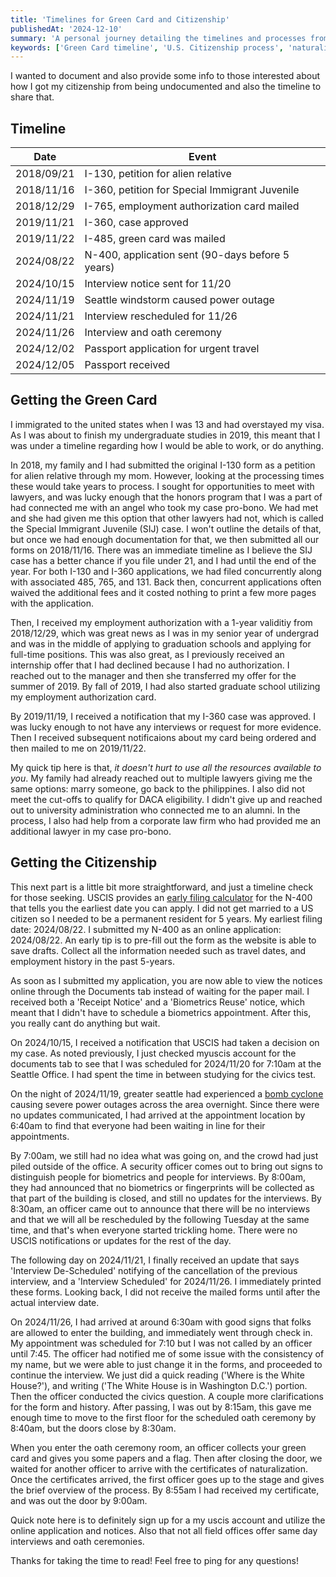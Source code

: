```yaml
---
title: 'Timelines for Green Card and Citizenship'
publishedAt: '2024-12-10'
summary: 'A personal journey detailing the timelines and processes from being undocumented to achieving U.S. citizenship, including tips for green card and naturalization applications.'
keywords: ['Green Card timeline', 'U.S. Citizenship process', 'naturalization tips', 'immigration story', 'Special Immigrant Juvenile', 'N-400 application', 'undocumented to citizen']
---
```


I wanted to document and also provide some info to those interested about how I got my citizenship from being undocumented and also the timeline to share that. 

## Timeline  
| Date         | Event                                             |  
|--------------|---------------------------------------------------|  
| 2018/09/21   | I-130, petition for alien relative                |  
| 2018/11/16   | I-360, petition for Special Immigrant Juvenile    |  
| 2018/12/29   | I-765, employment authorization card mailed       |  
| 2019/11/21   | I-360, case approved                              |  
| 2019/11/22   | I-485, green card was mailed                      |  
| 2024/08/22   | N-400, application sent (90-days before 5 years)  |  
| 2024/10/15   | Interview notice sent for 11/20                   |  
| 2024/11/19   | Seattle windstorm caused power outage             |  
| 2024/11/21   | Interview rescheduled for 11/26                   |  
| 2024/11/26   | Interview and oath ceremony                       |  
| 2024/12/02   | Passport application for urgent travel            |  
| 2024/12/05   | Passport received                                 |    


## Getting the Green Card  
I immigrated to the united states when I was 13 and had overstayed my visa. As I was about to finish my undergraduate studies in 2019, this meant that I was under a timeline regarding how I would be able to work, or do anything.  
  
In 2018, my family and I had submitted the original I-130 form as a petition for alien relative through my mom. However, looking at the processing times these would take years to process. I sought for opportunities to meet with lawyers, and was lucky enough that the honors program that I was a part of had connected me with an angel who took my case pro-bono. We had met and she had given me this option that other lawyers had not, which is called the Special Immigrant Juvenile (SIJ) case. I won't outline the details of that, but once we had enough documentation for that, we then submitted all our forms on 2018/11/16. There was an immediate timeline as I believe the SIJ case has a better chance if you file under 21, and I had until the end of the year. For both I-130 and I-360 applications, we had filed concurrently along with associated 485, 765, and 131. Back then, concurrent applications often waived the additional fees and it costed nothing to print a few more pages with the application.  
  
Then, I received my employment authorization with a 1-year validitiy from 2018/12/29, which was great news as I was in my senior year of undergrad and was in the middle of applying to graduation schools and applying for full-time positions. This was also great, as I previously received an internship offer that I had declined because I had no authorization. I reached out to the manager and then she transferred my offer for the summer of 2019. By fall of 2019, I had also started graduate school utilizing my employment authorization card.  
  
By 2019/11/19, I received a notification that my I-360 case was approved. I was lucky enough to not have any interviews or request for more evidence. Then I received subsequent notificaions about my card being ordered and then mailed to me on 2019/11/22.  
  
My quick tip here is that, *it doesn't hurt to use all the resources available to you*. My family had already reached out to multiple lawyers giving me the same options: marry someone, go back to the philippines. I also did not meet the cut-offs to qualify for DACA eligibility. I didn't give up and reached out to university administration who connected me to an alumni. In the process, I also had help from a corporate law firm who had provided me an additional lawyer in my case pro-bono.  
  
## Getting the Citizenship  
This next part is a little bit more straightforward, and just a timeline check for those seeking. USCIS provides an [early filing calculator](https://www.uscis.gov/forms/uscis-early-filing-calculator) for the N-400 that tells you the earliest date you can apply. I did not get married to a US citizen so I needed to be a permanent resident for 5 years. My earliest filing date: 2024/08/22. I submitted my N-400 as an online application: 2024/08/22. An early tip is to pre-fill out the form as the website is able to save drafts. Collect all the information needed such as travel dates, and employment history in the past 5-years.  
  
As soon as I submitted my application, you are now able to view the notices online through the Documents tab instead of waiting for the paper mail. I received both a 'Receipt Notice' and a 'Biometrics Reuse' notice, which meant that I didn't have to schedule a biometrics appointment. After this, you really cant do anything but wait.  
  
On 2024/10/15, I received a notification that USCIS had taken a decision on my case. As noted previously, I just checked myuscis account for the documents tab to see that I was scheduled for 2024/11/20 for 7:10am at the Seattle Office. I had spent the time in between studying for the civics test.  
  
On the night of 2024/11/19, greater seattle had experienced a [bomb cyclone](https://www.cnn.com/2024/11/20/weather/bomb-cylone-west-coast-washington-climate/index.html) causing severe power outages across the area overnight. Since there were no updates communicated, I had arrived at the appointment location by 6:40am to find that everyone had been waiting in line for their appointments.  
  
By 7:00am, we still had no idea what was going on, and the crowd had just piled outside of the office. A security officer comes out to bring out signs to distinguish people for biometrics and people for interviews. By 8:00am, they had announced that no biometrics or fingerprints will be collected as that part of the building is closed, and still no updates for the interviews. By 8:30am, an officer came out to announce that there will be no interviews and that we will all be rescheduled by the following Tuesday at the same time, and that's when everyone started trickling home. There were no USCIS notifications or updates for the rest of the day.  
  
The following day on 2024/11/21, I finally received an update that says 'Interview De-Scheduled' notifying of the cancellation of the previous interview, and a 'Interview Scheduled' for 2024/11/26. I immediately printed these forms. Looking back, I did not receive the mailed forms until after the actual interview date.  
  
On 2024/11/26, I had arrived at around 6:30am with good signs that folks are allowed to enter the building, and immediately went through check in. My appointment was scheduled for 7:10 but I was not called by an officer until 7:45. The officer had notified me of some issue with the consistency of my name, but we were able to just change it in the forms, and proceeded to continue the interview. We just did a quick reading ('Where is the White House?'), and writing ('The White House is in Washington D.C.') portion. Then the officer conducted the civics question. A couple more clarifications for the form and history. After passing, I was out by 8:15am, this gave me enough time to move to the first floor for the scheduled oath ceremony by 8:40am, but the doors close by 8:30am.  
  
When you enter the oath ceremony room, an officer collects your green card and gives you some papers and a flag. Then after closing the door, we waited for another officer to arrive with the certificates of naturalization. Once the certificates arrived, the first officer goes up to the stage and gives the brief overview of the process. By 8:55am I had received my certificate, and was out the door by 9:00am.   
  
Quick note here is to definitely sign up for a my uscis account and utilize the online application and notices. Also that not all field offices offer same day interviews and oath ceremonies.  
  
Thanks for taking the time to read! Feel free to ping for any questions!  